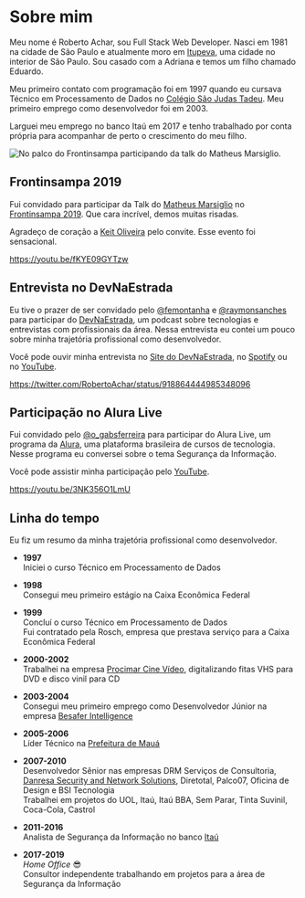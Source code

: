 
<SEO
  title="Sobre Roberto Achar"
  description="Conheça um pouco sobre a trajetória de Roberto Achar"
  slug="/about"
  />

# Sobre mim

Meu nome é Roberto Achar, sou Full Stack Web Developer. Nasci em 1981 na cidade de São Paulo e atualmente moro em [Itupeva][itupeva-link], uma cidade no interior de São Paulo. Sou casado com a Adriana e temos um filho chamado Eduardo.

Meu primeiro contato com programação foi em 1997 quando eu cursava Técnico em Processamento de Dados no [Colégio São Judas Tadeu](https://www.colegiosaojudas.com.br/). Meu primeiro emprego como desenvolvedor foi em 2003.

Larguei meu emprego no banco Itaú em 2017 e tenho trabalhado por conta própria para acompanhar de perto o crescimento do meu filho.

![No palco do Frontinsampa participando da talk do Matheus Marsiglio.](../images/about.png)

## Frontinsampa 2019

Fui convidado para participar da Talk do [Matheus Marsiglio](https://twitter.com/mtmr0x) no [Frontinsampa 2019](https://www.frontinsampa.com.br/). Que cara incrível, demos muitas risadas.

Agradeço de coração a [Keit Oliveira](https://twitter.com/seescrevekeit) pelo convite. Esse evento foi sensacional.

https://youtu.be/fKYE09GYTzw

## Entrevista no DevNaEstrada

Eu tive o prazer de ser convidado pelo [@femontanha](https://twitter.com/femontanha) e [@raymonsanches](https://twitter.com/raymonsanches) para participar do [DevNaEstrada](https://twitter.com/devnaestrada), um podcast sobre tecnologias e entrevistas com profissionais da área. Nessa entrevista eu contei um pouco sobre minha trajetória profissional como desenvolvedor.

Você pode ouvir minha entrevista no [Site do DevNaEstrada](https://devnaestrada.com.br/2017/10/13/roberto-achar.html), no [Spotify](https://open.spotify.com/episode/0fZTjSCm6VvjaJmUBR7YY6?si=oQlD6GZdSjiPR4sE9HuRVA) ou no [YouTube](https://www.youtube.com/watch?v=O3gB3yuQkAw).

https://twitter.com/RobertoAchar/status/918864444985348096

## Participação no Alura Live

Fui convidado pelo [@o_gabsferreira](https://twitter.com/o_gabsferreira) para participar do Alura Live, um programa da [Alura](https://www.alura.com.br/), uma plataforma brasileira de cursos de tecnologia. Nesse programa eu conversei sobre o tema Segurança da Informação.

Você pode assistir minha participação pelo [YouTube](https://youtu.be/3NK356O1LmU).

https://youtu.be/3NK356O1LmU

## Linha do tempo

Eu fiz um resumo da minha trajetória profissional como desenvolvedor.

- **1997** <br />
  Iniciei o curso Técnico em Processamento de Dados

- **1998** <br />
  Consegui meu primeiro estágio na Caixa Econômica Federal

- **1999** <br />
  Concluí o curso Técnico em Processamento de Dados<br />
  Fui contratado pela Rosch, empresa que prestava serviço para a Caixa Econômica Federal

- **2000-2002** <br />
  Trabalhei na empresa [Procimar Cine Vídeo](http://www.procimar.com.br/), digitalizando fitas VHS para DVD e disco vinil para CD

- **2003-2004** <br />
  Consegui meu primeiro emprego como Desenvolvedor Júnior na empresa [Besafer Intelligence](http://besafer.com.br/)

- **2005-2006** <br />
  Líder Técnico na [Prefeitura de Mauá](http://www.maua.sp.gov.br/)

- **2007-2010** <br />
  Desenvolvedor Sênior nas empresas DRM Serviços de Consultoria, [Danresa Security and Network Solutions](http://www.danresa.com.br), Diretotal, Palco07, Oficina de Design e BSI Tecnologia<br />
  Trabalhei em projetos do UOL, Itaú, Itaú BBA, Sem Parar, Tinta Suvinil, Coca-Cola, Castrol

- **2011-2016** <br />
  Analista de Segurança da Informação no banco [Itaú](https://www.itau.com.br/)

- **2017-2019** <br />
  _Home Office_ 😎 <br />
  Consultor independente trabalhando em projetos para a área de Segurança da Informação

[itupeva-link]: https://www.google.com/maps/place/Itupeva,+State+of+S%C3%A3o+Paulo/@-23.1545841,-47.0668176,14z/data=!3m1!4b1!4m5!3m4!1s0x94cf30d56621a3c9:0xd7fe5ed81a7951c0!8m2!3d-23.1550145!4d-47.0524585
